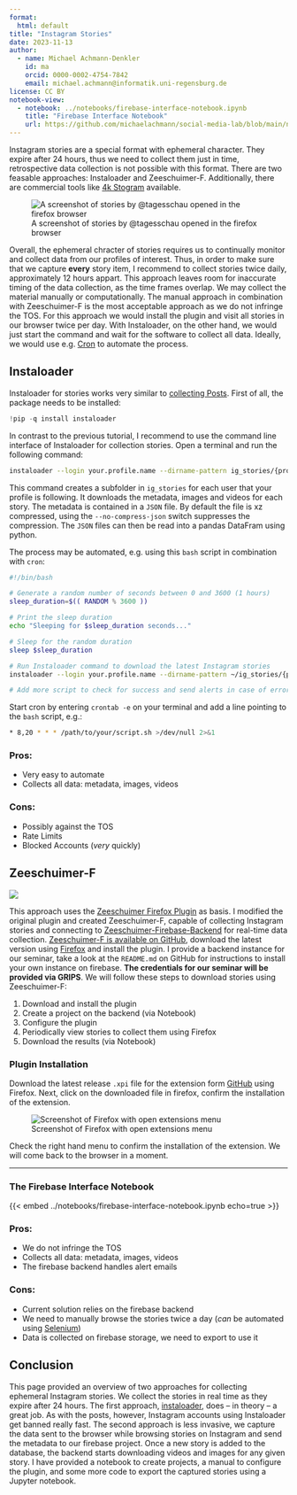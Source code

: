 ```yaml
---
format: 
  html: default
title: "Instagram Stories"
date: 2023-11-13
author:
  - name: Michael Achmann-Denkler
    id: ma
    orcid: 0000-0002-4754-7842
    email: michael.achmann@informatik.uni-regensburg.de
license: CC BY
notebook-view:
  - notebook: ../notebooks/firebase-interface-notebook.ipynb
    title: "Firebase Interface Notebook"
    url: https://github.com/michaelachmann/social-media-lab/blob/main/notebooks/2023_11_07_Firebase_Interface.ipynb
---
```

Instagram stories are a special format with ephemeral character. They expire after 24 hours, thus we need to collect them just in time, retrospective data collection is not possible with this format. There are two feasable approaches: Instaloader and Zeeschuimer-F. Additionally, there are commercial tools like [4k Stogram](https://www.4kdownload.com/de/products/stogram-2) available. 

![A screenshot of stories by @tagesschau opened in the firefox browser](/images/stories-screenshot.png)

Overall, the ephemeral chracter of stories requires us to continually monitor and collect data from our profiles of interest. Thus, in order to make sure that we capture **every** story item, I recommend to collect stories twice daily, approximately 12 hours appart. This approach leaves room for inaccurate timing of the data collection, as the time frames overlap. We may collect the material manually or computationally. The manual approach in combination with Zeeschuimer-F is the most acceptable approach as we do not infringe the TOS. For this approach we would install the plugin and visit all stories in our browser twice per day. With Instaloader, on the other hand, we would just start the command and wait for the software to collect all data. Ideally, we would use e.g. [Cron](https://de.wikipedia.org/wiki/Cron) to automate the process. 

## Instaloader
Instaloader for stories works very similar to [collecting Posts](ig-posts.qmd#instaloader). First of all, the package needs to be installed:
```python
!pip -q install instaloader
```

In contrast to the previous tutorial, I recommend to use the command line interface of Instaloader for collection stories. Open a terminal and run the following command: 

```bash
instaloader --login your.profile.name --dirname-pattern ig_stories/{profile} :stories --no-compress-json
```
This command creates a subfolder in `ig_stories` for each user that your profile is following. It downloads the metadata, images and videos for each story. The metadata is contained in a `JSON` file. By default the file is xz compressed, using the `--no-compress-json` switch suppresses the compression. The `JSON` files can then be read into a pandas DataFram using python. 

The process may be automated, e.g. using this `bash` script in combination with `cron`:

```bash
#!/bin/bash

# Generate a random number of seconds between 0 and 3600 (1 hours)
sleep_duration=$(( RANDOM % 3600 ))

# Print the sleep duration
echo "Sleeping for $sleep_duration seconds..."

# Sleep for the random duration
sleep $sleep_duration

# Run Instaloader command to download the latest Instagram stories
instaloader --login your.profile.name --dirname-pattern ~/ig_stories/{profile} :stories  --no-compress-json

# Add more script to check for success and send alerts in case of error
```

Start cron by entering `crontab -e` on your terminal and add a line pointing to the `bash` script, e.g.:

```bash
* 8,20 * * * /path/to/your/script.sh >/dev/null 2>&1
```


<div class="pros-cons-container">

<div class="pros">
### Pros:
<ul class="pro-con-list pro">
<li>Very easy to automate</li>
<li>Collects all data: metadata, images, videos</li>
</ul>
</div>

<div class="cons">
### Cons:
<ul class="pro-con-list con">
<li>Possibly against the TOS</li>
<li>Rate Limits</li>
<li>Blocked Accounts (*very* quickly)</li>
</ul>
</div>

</div>


## Zeeschuimer-F
![](/images/zeeschuimer-f.png)

This approach uses the [Zeeschuimer Firefox Plugin](https://github.com/digitalmethodsinitiative/zeeschuimer) as basis. I modified the original plugin and created Zeeschuimer-F, capable of collecting Instagram stories and connecting to [Zeeschuimer-Firebase-Backend](https://github.com/michaelachmann/zeeschuimer-firebase-backend) for real-time data collection. [Zeeschuimer-F is available on GitHub](https://github.com/michaelachmann/zeeschuimer-firebase-backend), download the latest version using [Firefox](https://www.mozilla.org/de/firefox/new/) and install the plugin. I provide a backend instance for our seminar, take a look at the `README.md` on GitHub for instructions to install your own instance on firebase. **The credentials for our seminar will be provided via GRIPS**. We will follow these steps to download stories using Zeeschuimer-F:

1. Download and install the plugin
2. Create a project on the backend (via Notebook)
3. Configure the plugin
4. Periodically view stories to collect them using Firefox
5. Download the results (via Notebook)

### Plugin Installation
Download the latest release `.xpi` file for the extension form [GitHub](https://github.com/michaelachmann/zeeschuimer-firebase-backend) using Firefox. Next, click on the downloaded file in firefox, confirm the installation of the extension.

![Screenshot of Firefox with open extensions menu](/images/plugins.png)

 Check the right hand menu to confirm the installation of the extension. We will come back to the browser in a moment.

---

### The Firebase Interface Notebook

{{< embed ../notebooks/firebase-interface-notebook.ipynb echo=true >}}


<div class="pros-cons-container">

<div class="pros">
### Pros:
<ul class="pro-con-list pro">
<li>We do not infringe the TOS</li>
<li>Collects all data: metadata, images, videos</li>
<li>The firebase backend handles alert emails</li>
</ul>
</div>

<div class="cons">
### Cons:
<ul class="pro-con-list con">
<li>Current solution relies on the firebase backend</li>
<li>We need to manually browse the stories twice a day (*can* be automated using [Selenium](https://www.selenium.dev/))</li>
<li>Data is collected on firebase storage, we need to export to use it</li>
</ul>
</div>

</div>


## Conclusion

This page provided an overview of two approaches for collecting ephemeral Instagram stories. We collect the stories in real time as they expire after 24 hours. The first approach, [instaloader](#instaloader), does -- in theory -- a great job. As with the posts, however, Instagram accounts using Instaloader get banned really fast. The second approach is less invasive, we capture the data sent to the browser while browsing stories on Instagram and send the metadata to our firebase project. Once a new story is added to the database, the backend starts downloading videos and images for any given story. I have provided a notebook to create projects, a manual to configure the plugin, and some more code to export the captured stories using a Jupyter notebook.


